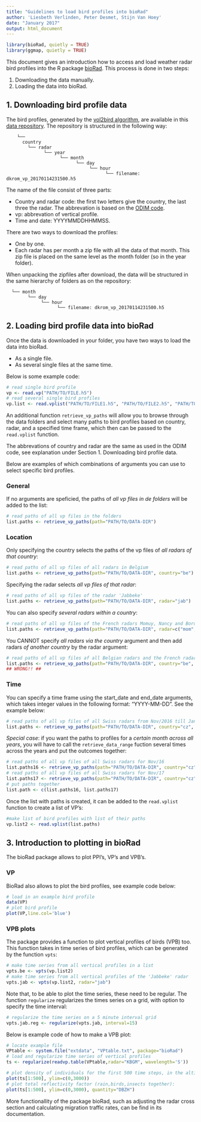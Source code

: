 ```yaml
---
title: "Guidelines to load bird profiles into bioRad"
author: 'Liesbeth Verlinden, Peter Desmet, Stijn Van Hoey'
date: "January 2017"
output: html_document
---
```


```r
library(bioRad, quietly = TRUE)
library(ggmap, quietly = TRUE)
```

This document gives an introduction how to access and load weather radar bird profiles into the R package [bioRad](https://github.com/adokter/bioRad#biorad). This process is done in two steps:

1. Downloading the data manually.
2. Loading the data into bioRad.

## 1. Downloading bird profile data

The bird profiles, generated by the [vol2bird algorithm](https://github.com/adokter/vol2bird#vol2bird-algorithm), are available in this [data repository](http://enram.github.io/infrastructure/). The repository is structured in the following way:
```{}
    └──
      country
        └── radar
              └── year
                    └── month
                          └── day
                               └── hour
                                     └── filename: dkrom_vp_20170114231500.h5
```

The name of the file consist of three parts:

* Country and radar code: the first two letters give the country, the last three the radar. The abbrevation is based on the [ODIM code](http://eumetnet.eu/wp-content/themes/aeron-child/observations-programme/current-activities/opera/database/OPERA_Database/index.html). 
* vp: abbrevation of vertical profile.
* Time and date: YYYYMMDDHHMMSS.

There are two ways to download the profiles:

* One by one.
* Each radar has per month a zip file with all the data of that month. This zip file is placed on the same level as the month folder (so in the year folder).

When unpacking the zipfiles after download, the data will be structured in the same hierarchy of folders as on the repository: 
```{}
  └── month
        └── day
             └── hour
                   └── filename: dkrom_vp_20170114231500.h5
```


## 2. Loading bird profile data into bioRad
Once the data is downloaded in your folder, you have two ways to load the data into bioRad. 

* As a single file.
* As several single files at the same time.

Below is some example code:
```r
# read single bird profile
vp <- read.vp("PATH/TO/FILE.h5")
# read several single bird profiles
vp.list <- read.vplist("PATH/TO/FILE1.h5", "PATH/TO/FILE2.h5", "PATH/TO/FILE3.h5")
```

An additional function `retrieve_vp_paths` will allow you to browse through the data folders and select many paths to bird profiles based on country, radar, and a specified time frame, which then can be passed to the `read.vplist` function. 

The abbrevations of country and radar are the same as used in the ODIM code, see explanation under Section 1. Downloading bird profile data.

Below are examples of which combinations of arguments you can use to select specific bird profiles.

### General
If no arguments are speficied, the paths of _all vp files in de folders_ will be added to the list:
```r
# read paths of all vp files in the folders
list.paths <- retrieve_vp_paths(path="PATH/TO/DATA-DIR")
```

### Location
Only specifying the country selects the paths of the vp files of _all radars of that country_:
```r
# read paths of all vp files of all radars in Belgium
list.paths <- retrieve_vp_paths(path="PATH/TO/DATA-DIR", country="be")
```

Specifying the radar selects _all vp files of that radar_:
```r
# read paths of all vp files of the radar 'Jabbeke'
list.paths <- retrieve_vp_paths(path="PATH/TO/DATA-DIR", radar="jab")
```

You can also specify _several radars within a country_:
```r
# read paths of all vp files of the French radars Momuy, Nancy and Bordeau
list.paths <- retrieve_vp_paths(path="PATH/TO/DATA-DIR", radar=c("mom","nan","bor"))
```

You CANNOT specify _all radars via the country_ argument and then add radars _of another country_ by the radar argument:
```r
# read paths of all vp files af all Belgian radars and the French radars Momuy, Nancy and Bordeau
list.paths <- retrieve_vp_paths(path="PATH/TO/DATA-DIR", country="be", radar=c("mom","nan","bor"))
## WRONG!! ##
```


### Time
You can specify a time frame using the start_date and end_date arguments, which takes integer values in the following format: "YYYY-MM-DD". See the example below:
```r
# read paths of all vp files of all Swiss radars from Nov/2016 till Jan/2017
list.paths <- retrieve_vp_paths(path="PATH/TO/DATA-DIR", country="cz", start_date="2016-11-01", end_date="2017-01-31")
```

*Special case*: if you want the paths to profiles for a _certain month across all years_, you will have to call the `retrieve_data_range` fuction several times across the years and put the outcomes together:
```r
# read paths of all vp files of all Swiss radars for Nov/16
list.paths16 <- retrieve_vp_paths(path="PATH/TO/DATA-DIR", country="cz", start_date="2016-11-01", end_date="2016-11-31")
# read paths of all vp files of all Swiss radars for Nov/17
list.paths17 <- retrieve_vp_paths(path="PATH/TO/DATA-DIR", country="cz", start_date="2017-11-01", end_date="2017-11-31")
# put paths together 
list.path <- c(list.paths16, list.paths17)
```

Once the list with paths is created, it can be added to the `read.vplist` function to create a list of VP's:
```r
#make list of bird profiles with list of their paths
vp.list2 <- read.vplist(list.paths)
```


## 3. Introduction to plotting in bioRad
The bioRad package allows to plot PPI's, VP's and VPB's.

### VP
BioRad also allows to plot the bird profiles, see example code below:
```r
# load in an example bird profile
data(VP)
# plot bird profile
plot(VP,line.col='blue')
```

### VPB plots
The package provides a function to plot vertical profiles of birds (VPB) too. This function takes in time series of bird profiles, which can be generated by the function `vpts`:
```r
# make time series from all vertical profiles in a list
vpts.be <- vpts(vp.list2)
# make time series from all vertical profiles of the 'Jabbeke' radar
vpts.jab <- vpts(vp.list2, radar="jab")
```

Note that, to be able to plot the time series, these need to be regular. The function `regularize` regularizes the times series on a grid, with option to specify the time interval:
```r
# regularize the time series on a 5 minute interval grid
vpts.jab.reg <- regularize(vpts.jab, interval=15)
```

Below is example code of how to make a VPB plot:
```r
# locate example file
VPtable <- system.file("extdata", "VPtable.txt", package="bioRad")
# load and regularize time series of vertical profiles
ts <- regularize(readvp.table(VPtable,radar="KBGM", wavelength='S'))

# plot density of individuals for the first 500 time steps, in the altitude layer 0-3000 m.
plot(ts[1:500], ylim=c(0,3000))
# plot total reflectivity factor (rain,birds,insects together):
plot(ts[1:500], ylim=c(0,3000), quantity="DBZH")
```

More functionallity of the package bioRad, such as adjusting the radar cross section and calculating migration traffic rates, can be find in its documentation.